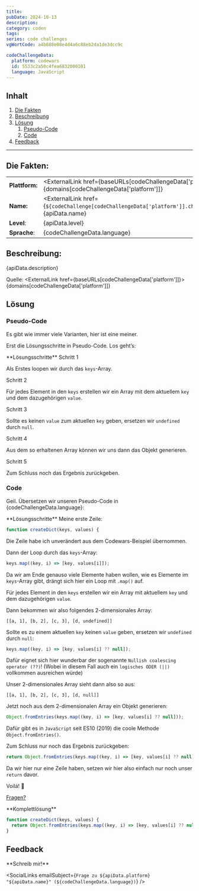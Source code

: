 ```yaml
---
title:
pubDate: 2024-10-13
description:
category: coden
tags:
series: code challenges
vgWortCode: a4b688e08e4d4a6c88eb2da1de3dcc9c

codeChallengeData:
  platform: codewars
  id: 5533c2a50c4fea6832000101
  language: JavaScript
---
```


## Inhalt

1. [Die Fakten](#)
1. [Beschreibung](#)
1. [Lösung](#)
   1. [Pseudo-Code](#)
   1. [Code](#)
1. [Feedback](#)

---

## Die Fakten:

|                |                                                                                                                                            |
| -------------- | ------------------------------------------------------------------------------------------------------------------------------------------ |
| **Plattform:** | <ExternalLink href={baseURLs[codeChallengeData['platform']]}>{domains[codeChallengeData['platform']]}</ExternalLink>                       |
| **Name:**      | <ExternalLink href={`${codeChallenge[codeChallengeData['platform']].challenge.url}/${codeChallengeData.id}`}>{apiData.name}</ExternalLink> |
| **Level**:     | {apiData.level}                                                                                                                            |
| **Sprache**:   | {codeChallengeData.language}                                                                                                               |

## Beschreibung:

<FetchedMarkdown>{apiData.description}</FetchedMarkdown>

Quelle: <ExternalLink href={baseURLs[codeChallengeData['platform']]}>{domains[codeChallengeData['platform']]}</ExternalLink>

## Lösung

### Pseudo-Code

Es gibt wie immer viele Varianten, hier ist eine meiner.

Erst die Lösungsschritte in Pseudo-Code. Los geht’s:

<Accordion>
**Lösungsschritte**

<Accordion>
Schritt 1

Als Erstes loopen wir durch das `keys`-Array.

</Accordion>
<Accordion>
Schritt 2

Für jedes Element in den `keys` erstellen wir ein Array mit dem aktuellem `key` und dem dazugehörigen `value`.

</Accordion>
<Accordion>
Schritt 3

Sollte es keinen `value` zum aktuellen `key` geben, ersetzen wir `undefined` durch `null`.

</Accordion>
<Accordion>
Schritt 4

Aus dem so erhaltenen Array können wir uns dann das Objekt generieren.

</Accordion>
<Accordion>
Schritt 5

Zum Schluss noch das Ergebnis zurückgeben.

</Accordion>
</Accordion>

### Code

Geil. Übersetzen wir unseren Pseudo-Code in {codeChallengeData.language}:

<Accordion>
**Lösungsschritte**

<Accordion>
Meine erste Zeile:

```js
function createDict(keys, values) {
```

Die Zeile habe ich unverändert aus dem Codewars-Beispiel übernommen.

</Accordion>
<Accordion>

Dann der Loop durch das `keys`-Array:

```js
keys.map((key, i) => [key, values[i]]);
```

Da wir am Ende genauso viele Elemente haben wollen, wie es Elemente im `keys`-Array gibt, drängt sich hier ein Loop mit <ExternalLink href={docs.array.map}>`.map()`</ExternalLink> auf.

Für jedes Element in den `keys` erstellen wir ein Array mit aktuellem `key` und dem dazugehörigen `value`.

Dann bekommen wir also folgendes 2-dimensionales Array:

`[[a, 1], [b, 2], [c, 3], [d, undefined]]`

</Accordion>
<Accordion>

Sollte es zu einem aktuellen `key` keinen `value` geben, ersetzen wir `undefined` durch `null`:

```js
keys.map((key, i) => [key, values[i] ?? null]);
```

Dafür eignet sich hier wunderbar der sogenannte <ExternalLink href={docs.operators.nullish}>`Nullish coalescing operator (??)`</ExternalLink>! (Wobei in diesem Fall auch ein <ExternalLink href={docs.operators.logicalOr}>`logisches ODER (||)`</ExternalLink> vollkommen ausreichen würde)

Unser 2-dimensionales Array sieht dann also so aus:

`[[a, 1], [b, 2], [c, 3], [d, null]]`

</Accordion>
<Accordion>

Jetzt noch aus dem 2-dimensionalen Array ein Objekt generieren:

```js
Object.fromEntries(keys.map((key, i) => [key, values[i] ?? null]));
```

Dafür gibt es in `JavaScript` seit ES10 (2019) die coole Methode <ExternalLink href={docs.object.fromEntries}>`Object.fromEntries()`</ExternalLink>.

</Accordion>
<Accordion>

Zum Schluss nur noch das Ergebnis zurückgeben:

```js
return Object.fromEntries(keys.map((key, i) => [key, values[i] ?? null]));
```

Da wir hier nur eine Zeile haben, setzen wir hier also einfach nur noch unser `return` davor.

</Accordion>
<Accordion>

Voilá! 💪

[Fragen?](#feedback)

</Accordion>
</Accordion>

<Accordion>
**Komplettlösung**

```js
function createDict(keys, values) {
  return Object.fromEntries(keys.map((key, i) => [key, values[i] ?? null]));
}
```

</Accordion>

## Feedback

<Accordion>
**Schreib mir!**

<SocialLinks
  emailSubject={`Frage zu ${apiData.platform} "${apiData.name}" (${codeChallengeData.language})`}
/>

</Accordion>
